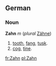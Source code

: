 ==German==
===Noun===
'''Zahn''' ''m'' (''plural'' [[Zähne]])
# [[tooth]], [[fang]], [[tusk]].
# [[cog]], [[tine]].

[[fr:Zahn]]
[[pl:Zahn]]